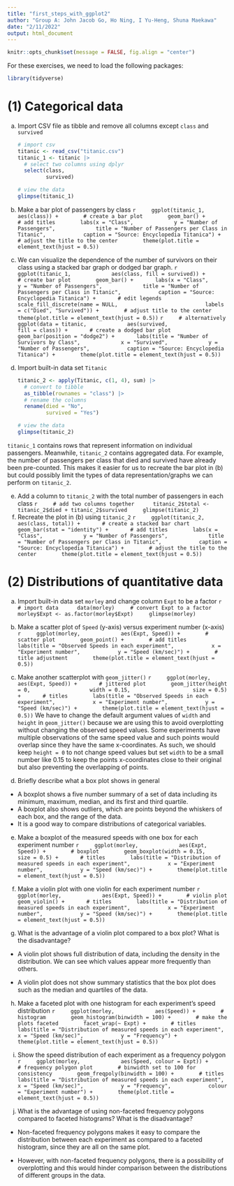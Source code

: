 ```yaml
---
title: "first_steps_with_ggplot2"
author: "Group A: John Jacob Go, Ho Ning, I Yu-Heng, Shuna Maekawa"
date: "2/11/2022"
output: html_document
---
```


```r
knitr::opts_chunk$set(message = FALSE, fig.align = "center")
```

For these exercises, we need to load the following packages:
```r
library(tidyverse)
```

# (1) Categorical data

(a) Import CSV file as tibble and remove all columns except `class` and `survived`
    ```r
    # import csv 
    titanic <- read_csv("titanic.csv")
    titanic_1 <- titanic |> 
      # select two columns using dplyr 
      select(class, 
             survived)
    
    # view the data  
    glimpse(titanic_1)
    ```

(b) Make a bar plot of passengers by class
    ```r
    ggplot(titanic_1, 
           aes(class)) + 
      # create a bar plot 
      geom_bar() + 
      # add titles 
      labs(x = "Class", 
           y = "Number of Passengers", 
           title = "Number of Passengers per Class in Titanic",
           caption = "Source: Encyclopedia Titanica") + 
      # adjust the title to the center 
      theme(plot.title = element_text(hjust = 0.5))
    ```
(c) We can visualize the dependence of the number of survivors on their class using a stacked bar graph or dodged bar graph.
    ```r
    ggplot(titanic_1, 
           aes(class, fill = survived)) +
      # create bar plot 
      geom_bar() +
      labs(x = "Class", 
           y = "Number of Passengers", 
           title = "Number of Passengers per Class in Titanic",
           caption = "Source: Encyclopedia Titanica") +
      # edit legends 
      scale_fill_discrete(name = NULL, 
                          labels = c("Died", "Survived")) + 
      # adjust title to the center 
      theme(plot.title = element_text(hjust = 0.5))
    ```
    ```r
    # alternatively 
    ggplot(data = titanic, 
           aes(survived, 
               fill = class)) +
      # create a dodged bar plot 
      geom_bar(position = "dodge2") +
      labs(title = "Number of Survivors by Class", 
           x = "Survived", 
           y = "Number of Passengers",
           caption = "Source: Encyclopedia Titanica") + 
      theme(plot.title = element_text(hjust = 0.5))
    ```

(d) Import built-in data set `Titanic`
    ```r
    titanic_2 <- apply(Titanic, c(1, 4), sum) |>
      # convert to tibble 
      as_tibble(rownames = "class") |>
      # rename the columns 
      rename(died = "No", 
             survived = "Yes")
    
    # view the data 
    glimpse(titanic_2)
    ```

`titanic_1` contains rows that represent information on individual passengers. Meanwhile, `titanic_2` contains aggregated data. For example, the number of passengers per class that died and survived have already been pre-counted. This makes it easier for us to recreate the bar plot in (b) but could possibly limit the types of data representation/graphs we can perform on `titanic_2`.

(e) Add a column to `titanic_2` with the total number of passengers in each class
    ```r
    # add two columns together 
    titanic_2$total <- titanic_2$died + titanic_2$survived
    glimpse(titanic_2)
    ```
(f) Recreate the plot in (b) using `titanic_2`
    ```r
    ggplot(titanic_2, 
           aes(class, total)) +
      # create a stacked bar chart 
      geom_bar(stat = "identity") +
      # add titles 
      labs(x = "Class", 
           y = "Number of Passengers", 
           title = "Number of Passengers per Class in Titanic",
           caption = "Source: Encyclopedia Titanica") + 
      # adjust the title to the center 
      theme(plot.title = element_text(hjust = 0.5))
    ```

# (2) Distributions of quantitative data

(a) Import built-in data set `morley` and change column `Expt` to be a factor
    ```r
    # import data 
    data(morley)
    # convert Expt to a factor 
    morley$Expt <- as.factor(morley$Expt)
    glimpse(morley)
    ```
(b) Make a scatter plot of `Speed` (y-axis) versus experiment number (x-axis)
    ```r
    ggplot(morley, 
           aes(Expt, Speed)) + 
      # scatter plot 
      geom_point() + 
      # add titles 
      labs(title = "Observed Speeds in each experiment",
           x = "Experiment number",
           y = "Speed (km/sec)") + 
      # title adjustment 
      theme(plot.title = element_text(hjust = 0.5))
    ```

(c) Make another scatterplot with `geom_jitter()`
    ```r
    ggplot(morley, 
           aes(Expt, Speed)) +
      # jittered plot 
      geom_jitter(height = 0,
                  width = 0.15, 
                  size = 0.5) +
      # titles 
      labs(title = "Observed Speeds in each experiment",
           x = "Experiment number",
           y = "Speed (km/sec)") + 
      theme(plot.title = element_text(hjust = 0.5))
    ```
We have to change the default argument values of `width` and `height` in `geom_jitter()` because we are using this to avoid overplotting without changing the observed speed values. Some experiments have multiple observations of the same speed value and such points would overlap since they have the same x-coordinates. As such, we should keep `height = 0` to not change speed values but set `width` to be a small number like 0.15 to keep the points x-coordinates close to their original but also preventing the overlapping of points.

(d) Briefly describe what a box plot shows in general
- A boxplot shows a five number summary of a set of data including its minimum, maximum, median, and its first and third quartile.
- A boxplot also shows outliers, which are points beyond the whiskers of each box, and the range of the data.
- It is a good way to compare distributions of categorical variables.


(e) Make a boxplot of the measured speeds with one box for each experiment number
    ```r
    ggplot(morley, 
           aes(Expt, Speed)) + 
      # boxplot 
      geom_boxplot(width = 0.15, 
                   size = 0.5) +
      # titles 
      labs(title = "Distribution of measured speeds in each experiment",
           x = "Experiment number",
           y = "Speed (km/sec)") + 
      theme(plot.title = element_text(hjust = 0.5))
    ```

(f) Make a violin plot with one violin for each experiment number
    ```r
    ggplot(morley, 
           aes(Expt, Speed)) + 
      # violin plot 
      geom_violin() +
      # titles 
      labs(title = "Distribution of measured speeds in each experiment",
           x = "Experiment number",
           y = "Speed (km/sec)") + 
      theme(plot.title = element_text(hjust = 0.5))
    ```
(g) What is the advantage of a violin plot compared to a box plot? What is the disadvantage?
- A violin plot shows full distribution of data, including the density in the distribution. We can see which values appear more frequently than others.

- A violin plot does not show summary statistics that the box plot does such as the median and quartiles of the data.

(h) Make a faceted plot with one histogram for each experiment's speed distribution
    ```r
    ggplot(morley, 
           aes(Speed)) + 
      # histogram 
      geom_histogram(binwidth = 100) + 
      # make the plots faceted 
      facet_wrap(~ Expt) + 
      # titles 
      labs(title = "Distribution of measured speeds in each experiment",
           x = "Speed (km/sec)",
           y = "Frequency") + 
      theme(plot.title = element_text(hjust = 0.5))
    ```

(i) Show the speed distribution of each experiment as a frequency polygon
    ```r
    ggplot(morley, 
           aes(Speed, colour = Expt)) + 
      # frequency polygon plot 
      # binwidth set to 100 for consistency 
      geom_freqpoly(binwidth = 100) + 
      # titles 
      labs(title = "Distribution of measured speeds in each experiment",
           x = "Speed (km/sec)",
           y = "Frequency",
           colour = "Experiment number") + 
      theme(plot.title = element_text(hjust = 0.5))
    ```
(j) What is the advantage of using non-faceted frequency polygons compared to faceted histograms? What is the disadvantage?

- Non-faceted frequency polygons makes it easy to compare the distribution between each experiment as compared to a faceted histogram, since they are all on the same plot. 

- However, with non-faceted frequency polygons, there is a possibility of overplotting and this would hinder comparison between the distributions of different groups in the data.